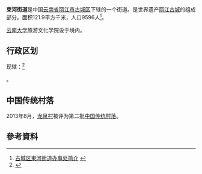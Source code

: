 {{中国乡级行政区
|景观照片文件名 = 
|景观照片描述 = 
|汉语拼音 = 
|其他语言 = 
|其他语言名称 = 
|旧称 = 
|地名出处 = 
|位置图文件名 = 
|位置图描述 = 
|自定义图片= 
|建置时间 = 
|政府驻地 = 
|毗邻 = 
|总面积 = 121.9平方千米
|总人口 = 9596人
|总人口年份 = 
|户籍人口 = 
|户籍人口年份 = 
|常住人口 = 
|常住人口年份 = 
|人口密度 = 
|GDP = 
|GDP年份 = 
|邮政编码 = 
|电话区号 = 888
|官方网站 = 
|网站名称 = 
|53/07/02/004/000}}
'''束河街道'''是中国[[云南省|云南省]][[丽江市|丽江市]][[古城区|古城区]]下辖的一个街道。是世界遗产[[丽江古城|丽江古城]]的组成部分。面积121.9平方千米，人口9596人<ref>[http://www.yn.xinhuanet.com/nets/2007-08/24/content_10951839.htm 古城区束河街道办事处简介] {{webarchive|url=https://web.archive.org/web/20120409195020/http://www.yn.xinhuanet.com/nets/2007-08/24/content_10951839.htm |date=2012-04-09 }}</ref>。

[[云南大学|云南大学]]旅游文化学院设于境内。

==行政区划==
现辖：<ref>{{PRC admin/ref sgc|53/07/02/004/000}}</ref>

{{PRC admin/children|53/07/02/004/000}}。

==中国传统村落==
2013年8月，[[龙泉村|龙泉村]]被评为第二批[[中国传统村落|中国传统村落]]。

==參考資料==
{{Reflist}}

{{PRC admin/navcat|53/07/02/004/000}}